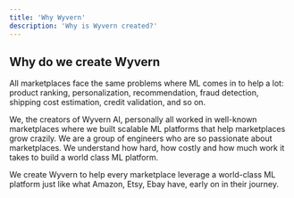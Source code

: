 ```yaml
---
title: 'Why Wyvern'
description: 'Why is Wyvern created?'
---
```


## Why do we create Wyvern

All marketplaces face the same problems where ML comes in to help a lot: product ranking, personalization, recommendation, fraud detection, shipping cost estimation, credit validation, and so on.

We, the creators of Wyvern AI, personally all worked in well-known marketplaces where we built scalable ML platforms that help marketplaces grow crazily. We are a group of engineers who are so passionate about marketplaces. We understand how hard, how costly and how much work it takes to build a world class ML platform.

We create Wyvern to help every marketplace leverage a world-class ML platform just like what Amazon, Etsy, Ebay have, early on in their journey.
